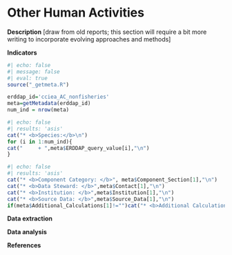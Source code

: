 # Other Human Activities

**Description** 
\[draw from old reports; this section will require a bit more writing to incorporate evolving approaches and methods\]

**Indicators**

```r
#| echo: false
#| message: false
#| eval: true
source("_getmeta.R")

erddap_id='cciea_AC_nonfisheries'
meta=getMetadata(erddap_id)
num_ind = nrow(meta)
```


```r
#| echo: false
#| results: 'asis'
cat("* <b>Species:</b>\n")
for (i in 1:num_ind){
cat("     + ",meta$ERDDAP_query_value[i],"\n")
}
```

```r
#| echo: false
#| results: 'asis'
cat("* <b>Component Category: </b>", meta$Component_Section[1],"\n")
cat("* <b>Data Steward: </b>",meta$Contact[1],"\n")
cat("* <b>Institution: </b>",meta$Institution[1],"\n")
cat("* <b>Source Data: </b>",meta$Source_Data[1],"\n")
if(meta$Additional_Calculations[1]!="")cat("* <b>Additional Calculations: </b>",meta$Additional_Calculations[1],"\n")
```

**Data extraction**

**Data analysis**
  
**References**